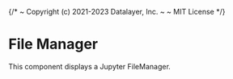 {/*
  ~ Copyright (c) 2021-2023 Datalayer, Inc.
  ~
  ~ MIT License
*/}


<Meta of={FileManagerStories} />

# File Manager

This component displays a Jupyter FileManager.

<Canvas of={FileManagerStories.Default} />
